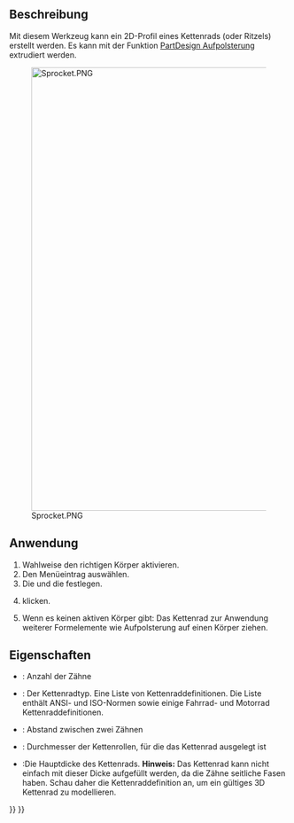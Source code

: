 <languages/>

{{Docnav/de
|[[PartDesign_Scaled/de|SkalierteTransformation]]
|[[PartDesign_InvoluteGear/de|Evolventenzahnrad]]
|[[PartDesign_Workbench/de|PartDesign]]
|IconL=PartDesign_Scaled.svg
|IconR=PartDesign_InvoluteGear.svg
|IconC=Workbench_PartDesign.svg
}}

{{GuiCommand/de
|Name=PartDesign Sprocket
|Name/de=PartDesign Kettenrad
|MenuLocation=Part Design → Kettenrad...
|Workbenches=[[PartDesign_Workbench/de|PartDesign]]
|Version=0.19
}}

<span id="Description"></span>
==Beschreibung== 

Mit diesem Werkzeug kann ein 2D-Profil eines Kettenrads (oder Ritzels) erstellt werden. Es kann mit der Funktion [[PartDesign_Pad/de|PartDesign Aufpolsterung]] extrudiert werden.

[[File:Sprocket.PNG|800px]]

<span id="Usage"></span>
==Anwendung== 

# Wahlweise den richtigen Körper aktivieren.
# Den Menüeintrag {{MenuCommand|Part Design → [[File:PartDesign_Sprocket.svg|24px]] Kettenrad...}} auswählen.
# Die {{PropertyData/de|Number Of Teeth}} und die {{PropertyData/de|Sprocket Reference}} festlegen.
# {{Button|OK}} klicken.
# Wenn es keinen aktiven Körper gibt: Das Kettenrad zur Anwendung weiterer Formelemente wie Aufpolsterung auf einen Körper ziehen.

<span id="Properties"></span>
==Eigenschaften==

* {{PropertyData|Anzahl der Zähne}}: Anzahl der Zähne
* {{PropertyData|Kettenrad Referenz}}: Der Kettenradtyp. Eine Liste von Kettenraddefinitionen. {{Version/de|0.20}} Die Liste enthält ANSI- und ISO-Normen sowie einige Fahrrad- und Motorrad Kettenraddefinitionen.
* {{PropertyData|Zahnteilung}}: Abstand zwischen zwei Zähnen
* {{PropertyData|Rollendurchmesser}}: Durchmesser der Kettenrollen, für die das Kettenrad ausgelegt ist
* {{PropertyData|Dicke}}:Die Hauptdicke des Kettenrads. '''Hinweis:''' Das Kettenrad kann nicht einfach mit dieser Dicke aufgefüllt werden, da die Zähne seitliche Fasen haben. Schau daher die Kettenraddefinition an, um ein gültiges 3D Kettenrad zu modellieren. {{Version/de|0.20}}


{{Docnav/de
|[[PartDesign_Scaled/de|SkalierteTransformation]]
|[[PartDesign_InvoluteGear/de|Evolventenzahnrad]]
|[[PartDesign_Workbench/de|PartDesign]]
|IconL=PartDesign_Scaled.svg
|IconR=PartDesign_InvoluteGear.svg
|IconC=Workbench_PartDesign.svg
}}

{{PartDesign Tools navi{{#translation:}}}}
{{Userdocnavi{{#translation:}}}}